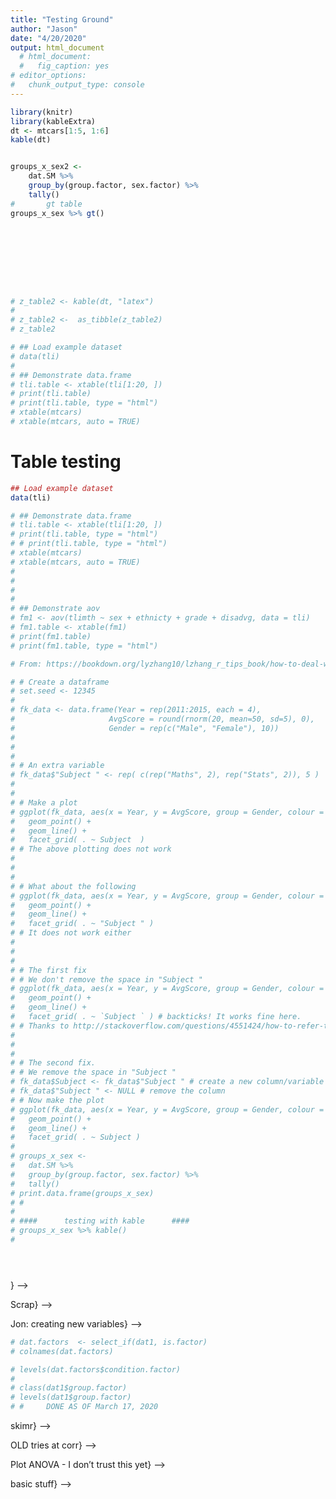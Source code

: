 ```yaml
---
title: "Testing Ground"
author: "Jason"
date: "4/20/2020"
output: html_document
  # html_document: 
  #   fig_caption: yes
# editor_options: 
#   chunk_output_type: console
---
```



```r
library(knitr) 
library(kableExtra)
dt <- mtcars[1:5, 1:6]
kable(dt)


groups_x_sex2 <- 
	dat.SM %>% 
	group_by(group.factor, sex.factor) %>% 
	tally()
#		gt table
groups_x_sex %>% gt()









# z_table2 <- kable(dt, "latex")
# 
# z_table2 <-  as_tibble(z_table2)
# z_table2
```




```r
# ## Load example dataset
# data(tli)
# 
# ## Demonstrate data.frame
# tli.table <- xtable(tli[1:20, ])
# print(tli.table)
# print(tli.table, type = "html")
# xtable(mtcars)
# xtable(mtcars, auto = TRUE)

```


# Table testing
```r
## Load example dataset
data(tli)

# ## Demonstrate data.frame
# tli.table <- xtable(tli[1:20, ])
# print(tli.table, type = "html")
# # print(tli.table, type = "html")
# xtable(mtcars)
# xtable(mtcars, auto = TRUE)
# 
# 
# 
# 
# ## Demonstrate aov
# fm1 <- aov(tlimth ~ sex + ethnicty + grade + disadvg, data = tli)
# fm1.table <- xtable(fm1)
# print(fm1.table)
# print(fm1.table, type = "html")
```





```r
# From: https://bookdown.org/lyzhang10/lzhang_r_tips_book/how-to-deal-with-empty-spaces.html#empty-spaces-in-variable-names

# # Create a dataframe
# set.seed <- 12345
# 
# fk_data <- data.frame(Year = rep(2011:2015, each = 4), 
#                     AvgScore = round(rnorm(20, mean=50, sd=5), 0),
#                     Gender = rep(c("Male", "Female"), 10))
# 
# 
# 
# # An extra variable
# fk_data$"Subject " <- rep( c(rep("Maths", 2), rep("Stats", 2)), 5 )
# 
# 
# # Make a plot
# ggplot(fk_data, aes(x = Year, y = AvgScore, group = Gender, colour = Gender)) +
#   geom_point() +
#   geom_line() +
#   facet_grid( . ~ Subject  )  
# # The above plotting does not work
# 
# 
# 
# # What about the following
# ggplot(fk_data, aes(x = Year, y = AvgScore, group = Gender, colour = Gender)) +
#   geom_point() +
#   geom_line() +
#   facet_grid( . ~ "Subject " )
# # It does not work either
# 
# 
# 
# # The first fix
# # We don't remove the space in "Subject "
# ggplot(fk_data, aes(x = Year, y = AvgScore, group = Gender, colour = Gender)) +
#   geom_point() +
#   geom_line() +
#   facet_grid( . ~ `Subject ` ) # backticks! It works fine here.
# # Thanks to http://stackoverflow.com/questions/4551424/how-to-refer-to-a-variable-name-with-spaces
# 
# 
# 
# # The second fix.
# # We remove the space in "Subject "
# fk_data$Subject <- fk_data$"Subject " # create a new column/variable
# fk_data$"Subject " <- NULL # remove the column
# # Now make the plot
# ggplot(fk_data, aes(x = Year, y = AvgScore, group = Gender, colour = Gender)) +
#   geom_point() +
#   geom_line() +
#   facet_grid( . ~ Subject )
# 
# groups_x_sex <- 
# 	dat.SM %>% 
# 	group_by(group.factor, sex.factor) %>% 
# 	tally()
# print.data.frame(groups_x_sex)
# #
# 
# ####		testing with kable		####
# groups_x_sex %>% kable()
# 





```






<!-- ```{r ---> } -->
<!-- # iris %>% -->
<!-- #        group_by(Species) %>% -->
<!-- #        summarise_at(vars(starts_with("Sepal")), list(mean=mean, sd=sd)) -->
<!-- #  -->

<!-- ``` -->


<!-- ##	SCRAP -->
<!-- ```{r ---> Scrap} -->

<!-- # data <- read_csv('ImagingPsychometrics-BradPTConference_R_2020-03-16_1300.r', col_names = TRUE) -->

<!-- # spec_csv("ImagingPsychometrics-BradPTConference_R_2020-03-16_1300.r") -->

<!-- # " col_names = TRUE) -->
<!-- #  -->
<!-- #  -->
<!-- # datSM2 %>% count(group.factor) -->
<!-- # mean(datSM2$ess_total) -->
<!-- # datSM2 %>% count(ess_total) -->
<!-- #  -->

<!-- # summarise(datSM2, -->
<!-- # 		  maxESS = max(ess_total, na.rm = TRUE), -->
<!-- # 		  avgESS = mean(ess_total, na.rm = TRUE) -->
<!-- # ) -->













<!-- # smallData <- select(dat1, ID, group.factor, bdi_total) -->
<!-- #  -->
<!-- # write_csv(smallData, -->
<!-- # 		  '/Users/jcraggs/Documents/GitHub/Brad_PT/smData_v1.csv', -->
<!-- # 		  na = "NA", append = FALSE, -->
<!-- # 		  col_names = TRUE, quote_escape = "double")	 -->
<!-- #		I TRIED THIS TO REARRANGE THE VARIABLES BUT IT ISN'T WORKING RIGHT NOW -->
<!-- # dat2 <- arrange(dat1, ID, group.factor, sex) -->
<!-- # arrange(dat2, ID, group.factor, sex) -->

<!-- #	RENAME VARIABLES -->
<!-- # df = dataframe -->
<!-- # old.var.name = The name you don't like anymore -->
<!-- # new.var.name = The name you want to get -->



<!-- # dat.full <- read_tsv("ImagingPsychometrics-BradPTConference_R_2020-03-16_1300.r") -->
<!-- # dat.full.may <- read.csv("ImagingPsychometrics_DATA_2017-05-25_1010.csv", header = TRUE) -->
<!-- #	THIS WORKS AS OF March 15, 2020 -->
<!-- #a1_Ctr3_voi1_2020_03_12_for_R <- read_tsv("~/Box Sync/Lab/Societies/APS/2017/APS2017_NeuroElf/Ctr3_voi1_2020_03_12_for_R.txt", col_names = TRUE) -->

<!-- #a2_SubjectList_2020_03_12 <- read_tsv("~/Box Sync/Lab/Societies/APS/2017/APS2017_NeuroElf/SubjectList_2020_03_12.txt", col_names = TRUE -->


<!-- ##  bdi_total -->

<!-- # dat.pdi  <- data[c(1:2,grep("pdi", colnames(data)))] -->
<!-- #  -->
<!-- # dat.pain  <- data[c(1:2,grep("pain", colnames(data)))] -->
<!-- #  -->
<!-- #  -->


<!-- # dat.bdi2  <- select(dat.bdi, -->
<!-- # 					ends_with(!= "factor")) -->




<!-- # {r ---> Jon: creating new variables} -->
<!-- # This works -->
<!-- # library(dplyr) -->
<!-- # data1 %>%  -->
<!-- #   mutate_at( -->
<!-- #     vars(starts_with("pos"), starts_with("neg")), -->
<!-- #     ~as.numeric(as.character(.)) -->
<!-- #   ) %>%  -->
<!-- #   rowwise() %>%  -->
<!-- #   mutate( -->
<!-- #     testAvg1 = mean(c(pos_pre1_DMN, pos_pre2_DMN), na.rm = TRUE) -->
<!-- #   ) %>%  -->
<!-- #   ungroup() -->

<!-- ``` -->




```r
# dat.factors  <- select_if(dat1, is.factor)
# colnames(dat.factors)

# levels(dat.factors$condition.factor)
# 
# class(dat1$group.factor)
# levels(dat1$group.factor)
# #		DONE AS OF March 17, 2020

```




<!-- ```{r ---> skimr} -->

<!-- skimr::skim(datSM1) -->

<!-- ``` -->





<!-- ```{r ---> OLD tries at corr} -->









<!-- HC.mtrx	 <- corr.test(dat.HC %>%  -->
<!-- 						   select("ess_total", "bdi_total", "mcgill_total", -->
<!-- 								  "TIB", "psqi_Comp1", "psqi_Comp2", "psqi_Comp3", -->
<!-- 								  "psqi_Comp4", "psqi_Comp5", "psqi_Comp6", -->
<!-- 								  "psqi_Comp7", "psqi_Global"), -->
<!-- 						   use = "pairwise",  -->
<!-- 						   # available: pairwise, complete -->
<!-- 						   method = "spearman",  -->
<!-- 						   # available: pearson, spearman, kendall -->
<!-- 						   adjust = "none", -->
<!-- 						  # available: holm, hochberg, hommel, -->
<!-- 						  # bonferroni, BH, BY, fd, none -->
<!-- 						  alpha = 0.05, #)  #, -->
<!-- 						  ci = TRUE, minlength = 5) -->

<!-- print(HC.mtrx$r) -->


<!-- print(corr.hc.mtrx, short = TRUE) -->

<!-- hc.cor.r <- HC.mtrx$r -->


<!-- gp.cor1.r <- map(gp.cor1, ~.x$r) -->


<!-- print(corr.hc.mtrx, short = TRUE) -->

<!-- HC.cor.r <- map(HC.cor, ~.x$r) -->
<!-- HC.cor1.p <- map(gp.cor1, ~.x$p) -->
<!-- print(x = gp.cor1.r, short = TRUE) -->
<!-- print(x = gp.cor1.p, short = TRUE) -->










<!-- corr.hc.mtrx2  <- dat.HC[, c(2:4)] -->
<!-- round(cor(corr.hc.mtrx2), 2) -->

<!-- corr.clbp.mtrx <- corr.test(dat.CLBP %>%  -->
<!-- 						   select(ess_total, bdi_total, mcgill_total), -->
<!-- 						   use = "pairwise",  -->
<!-- 						   # available: pairwise, complete -->
<!-- 						   method = "spearman",  -->
<!-- 						   # available: pearson, spearman, kendall -->
<!-- 						   adjust = "none" -->
<!-- 						  # available: holm, hochberg, hommel, -->
<!-- 						  # bonferroni, BH, BY, fd, none -->
<!-- 						   ) -->
<!-- print(corr.clbp.mtrx, short = TRUE) -->

<!-- corr.fm.mtrx <- corr.test(dat.FM %>%  -->
<!-- 						   select(ess_total, bdi_total, mcgill_total), -->
<!-- 						   use = "pairwise",  -->
<!-- 						   # available: pairwise, complete -->
<!-- 						   method = "spearman",  -->
<!-- 						   # available: pearson, spearman, kendall -->
<!-- 						   adjust = "none" -->
<!-- 						  # available: holm, hochberg, hommel, -->
<!-- 						  # bonferroni, BH, BY, fd, none -->
<!-- 						   ) -->
<!-- print(corr.fm.mtrx, short = TRUE) -->





<!-- #		TRYING TO TEST THE CORRELATIONS BETWEEN GROUPS -->
<!-- # dat2  <- dat1 %>% dplyr::select("group.factor","ess_total", "bdi_total", "mcgill_total") -->

<!-- gp.cor2 <- datSM1 %>% -->
<!-- 	split(datSM1$group.factor) %>% -->
<!-- 	map(~corr.test(datSM1 %>% select(ess_total, bdi_total, mcgill_total), -->
<!-- 				   use = "pairwise", -->
<!-- 				   method = "spearman", -->
<!-- 				   adjust = "none", -->
<!-- 				   alpha = 0.05, -->
<!-- 				   ci = TRUE, minlength = 5) -->
<!-- 	) -->

<!-- print(gp.cor2) -->


<!-- gp.cor3 <- datSM1 %>% -->
<!-- 	split(datSM1$group.factor) %>% -->
<!-- 	map(~corr.test(datSM1 %>% select(ess_total, bdi_total, mcgill_total), -->
<!-- 				   use = "pairwise", -->
<!-- 				   method = "spearman", -->
<!-- 				   adjust = "none", -->
<!-- 				   alpha = 0.05, -->
<!-- 				   ci = TRUE, minlength = 5) -->
<!-- 	) -->


<!-- print(gp.cor3) -->




<!-- cor.mtrx <- cor(dat2[3:5], use = "complete.obs", method = "pearson") -->
<!-- corrplot(cor.mtrx, method = ("number")) -->


<!-- #		CORRELATIONS -->
<!-- "Use Pairwise and Spearman" -->
<!-- cor.bdi.ess <- corr.test(x = dat2[3:4], -->
<!-- 						 y = NULL,  -->
<!-- 						 use = "pairwise", # available: pairwise, complete -->
<!-- 						 method = "spearman", -->
<!-- 						 # available: pearson, spearman, kendall -->
<!-- 						 adjust = "none", -->
<!-- 						 # available: holm, hochberg, hommel,  -->
<!-- 						 # bonferroni, BH, BY, fd, none -->
<!-- 						 alpha = 0.05, -->
<!-- 						 ci = TRUE,minlength = 5 -->
<!-- 					  ) -->

<!-- # gp.cor <- dat2 %>% -->
<!-- # 	group_by(group.factor) %>% -->
<!-- cor.mtrx3 <- 	corr.test(x = dat2[3:4], -->
<!-- 			  y = NULL,  -->
<!-- 			  use = "everything", # available: pairwise, complete -->
<!-- 			  method = "spearman", -->
<!-- 			  # available: pearson, spearman, kendall -->
<!-- 			  adjust = "none", -->
<!-- 			  # available: holm, hochberg, hommel,  -->
<!-- 			  # bonferroni, BH, BY, fd, none -->
<!-- 			  alpha = 0.05, -->
<!-- 			  ci = TRUE,minlength = 5 -->
<!-- 	) -->





<!-- print(x = cor.mtrx, short = TRUE) -->
<!-- print(x = cor.mtrx, short = FALSE) -->

<!-- cor.mtrx2 <- ezCor( -->
<!--   data = dat2[,c(3:4)], -->
<!--   r_size_lims = c(4,4), -->
<!--   label_size = 3 -->
<!-- ) -->
<!-- print(cor.mtrx2) -->
<!-- print(cor.mtrx3) -->


<!-- # dat2 %>% -->
<!-- # 	group_by(group.factor) %>% -->


<!-- # gp.cor <- dat2 %>% -->
<!-- # 	group_by(group.factor) %>% -->
<!-- # 	cor.mtrx3 <- 	corr.test(x = dat2[3:4], -->
<!-- # 							y = NULL, -->
<!-- # 							use = "everything", # available: pairwise, complete -->
<!-- # 							method = "spearman", -->
<!-- # 							# available: pearson, spearman, kendall -->
<!-- # 							adjust = "none", -->
<!-- # 							# available: holm, hochberg, hommel, -->
<!-- # 							# bonferroni, BH, BY, fd, none -->
<!-- # 							alpha = 0.05, -->
<!-- # 							ci = TRUE,minlength = 5 -->
<!-- # 	) -->


<!-- # corr.p(corr_matrix,158,adjust = "none",alpha = .05,minlength = 5,ci=TRUE) -->

<!-- #corr_matrix -->


<!-- #  -->
<!-- # t_tests_base <- lapply( -->
<!-- # 	dat1[resp_vars], -->
<!-- # 	function(x) { t.test(x ~ group.factor, data = dat1) } -->
<!-- # 	) -->
<!-- #  -->
<!-- # t_tests_base$disp -->

<!-- ``` -->





<!-- ```{r ---> Plot ANOVA - I don't trust this yet} -->
<!-- #	TAKEN FROM -->
<!-- # https://www.r-bloggers.com/how-to-do-a-t-test-or-anova-for-many-variables-at-once-in-r-and-communicate-the-results-in-a-better-way/ -->

<!-- #		PRESERVE ORIGINAL DATA -->
<!-- dat <- datSM1 -->

<!-- # Edit from here -->
<!-- x <- which(names(dat) == "group.factor") # name of grouping variable -->
<!-- y <- which(names(dat) == "ess_total" # names of variables to test -->
<!-- | names(dat) == "bdi_total" -->
<!-- | names(dat) == "mcgill_total") -->
<!-- # | names(dat) == "Petal.Width") -->
<!-- method1 <- "anova" # one of "anova" or "kruskal.test" -->
<!-- method2 <- "t.test" # one of "wilcox.test" or "t.test" -->
<!-- my_comparisons <- list(c("HC", "CLBP"), c("HC", "FM"), c("CLBP", "FM")) # comparisons for post-hoc tests -->
<!-- # Edit until here -->


<!-- # Edit at your own risk -->
<!-- for (i in y) { -->
<!--   for (j in x) { -->
<!--     p <- ggboxplot(dat, -->
<!--       x = colnames(dat[j]), y = colnames(dat[i]), -->
<!--       color = colnames(dat[j]), -->
<!--       legend = "none", -->
<!--       palette = "npg", -->
<!--       add = "jitter" -->
<!--     ) -->
<!--     print( -->
<!--       p + stat_compare_means(aes(label = paste0(..method.., -->
<!--       										  ", p-value = ", ..p.format.., -->
<!--       										  " (", ifelse(..p.adj.. > 0.05,  -->
<!--       										  			 "not significant", -->
<!--       										  			 ..p.signif..), ")")), -->
<!--       					   method = method1,  -->
<!--       					   label.y = max(dat[, i], na.rm = TRUE) -->
<!--       ) -->
<!--       + stat_compare_means(comparisons = my_comparisons, method = method2,  -->
<!--       					 hide.ns = FALSE, # JC added -->
<!--       					 label.sep = ", ", -->
<!--       					 label = "p.format") # remove if p-value of ANOVA or Kruskal-Wallis test >= 0.05 -->
<!--       ) -->
<!--   } -->
<!-- } -->

<!-- ``` -->





<!-- ```{r ---> basic stuff} -->


<!-- library(plyr) -->
<!-- ddply(dat.SM, .(group.factor), colwise(mean)) -->
<!-- zjunk.sd <- ddply(dat.SM, .(group.factor), colwise(sd)) -->


<!-- dat.SM %>% group_by(group.factor)  %>% across((funs(mean, sd))) -->


<!-- ag2 <- aggregate(x = dat.SM, by = list(gp = dat.SM$group.factor), FUN = "mean") -->

<!-- ag3 <- aggregate(group.factor ~ ., data = dat.SM, mean) -->
<!-- ag3 -->

<!-- str(ToothGrowth) -->
<!-- xtabs(group.factor ~ ., data = ag) -->

<!-- head(dat.SM) -->
<!-- library(data.table) -->
<!-- zSum <- data.table(dat.SM) -->
<!-- zSum -->

<!-- zSum -->



<!-- df <- tibble(id = 1:4, w = runif(4), x = runif(4), y = runif(4), z = runif(4)) -->
<!-- testings <- df %>% -->
<!-- 	rowwise() %>% -->
<!-- 	mutate( -->
<!-- 		sum = sum(c_across(w:z)), -->
<!-- 		sd = sd(c_across(w:z)) -->
<!-- 	) -->




<!-- # this will get you your mean and SD's for each column -->
<!-- zSum[, sapply(.SD, function(x) list(mean=mean(x), sd=sd(x)))] -->
<!-- # -->


<!-- dat.SM.gps <- group_by(dat.SM, group.factor) -->

<!-- dat.SM.gps -->

<!-- dat.junk <- dat.SM %>% -->
<!-- 	filter(group.factor == "TRUE") -->

<!-- summary(dat.SM.gps) -->

<!-- test1 <- summarize(dat.SM.gps, -->
<!-- 				   count = n(), -->
<!-- 				   BDI.avg = mean(bdi_total), -->
<!-- 				   BDI.sd = sd(bdi_total) -->
<!-- 				   ) -->
<!-- AVG <- map( -->
<!-- 	select(dat.SM, -group.factor), -->
<!-- 	~ mean(.x ~group.factor) -->
<!-- ) -->

<!-- test2 <- summary(dat.SM.gps) -->
<!-- test2 -->
<!-- # -->
<!-- ``` -->











